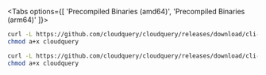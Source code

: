 
<Tabs options={[ 'Precompiled Binaries (amd64)', 'Precompiled Binaries (arm64)' ]}>

<Tab>

```bash copy
curl -L https://github.com/cloudquery/cloudquery/releases/download/cli-vVERSION_CLI/cloudquery_linux_amd64 -o cloudquery
chmod a+x cloudquery
```

</Tab>

<Tab>

```bash copy
curl -L https://github.com/cloudquery/cloudquery/releases/download/cli-vVERSION_CLI/cloudquery_linux_arm64 -o cloudquery
chmod a+x cloudquery
```

</Tab>

</Tabs>